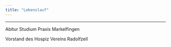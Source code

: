 ```yaml
---
title: "Lebenslauf"
---
```


------------------------------------------------------------------------


Abitur 
Studium
Praxis Markelfingen


Vorstand des Hospiz Vereins Radolfzell
